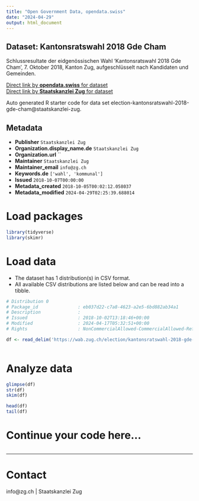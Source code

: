 ```yaml
---
title: "Open Government Data, opendata.swiss"
date: "2024-04-29"
output: html_document
---
```


## Dataset: Kantonsratswahl 2018 Gde Cham

Schlussresultate der eidgenössischen Wahl 'Kantonsratswahl 2018 Gde Cham', 7. Oktober 2018, Kanton Zug, aufgeschlüsselt nach Kandidaten und Gemeinden.

[Direct link by **opendata.swiss** for dataset](https://opendata.swiss/de/dataset/kantonsratswahl-2018-gde-cham)<br>
[Direct link by **Staatskanzlei Zug** for dataset](https://wab.zug.ch/election/kantonsratswahl-2018-gde-cham/data)

Auto generated R starter code for data set election-kantonsratswahl-2018-gde-cham@staatskanzlei-zug.

## Metadata

- **Publisher** `Staatskanzlei Zug`
- **Organization.display_name.de** `Staatskanzlei Zug`
- **Organization.url** ``
- **Maintainer** `Staatskanzlei Zug`
- **Maintainer_email** `info@zg.ch`
- **Keywords.de** `['wahl', 'kommunal']`
- **Issued** `2018-10-07T00:00:00`
- **Metadata_created** `2018-10-05T00:02:12.058037`
- **Metadata_modified** `2024-04-29T02:25:39.688014`


# Load packages

```r

library(tidyverse)
library(skimr)

```

# Load data

-   The dataset has 1 distribution(s) in CSV format.
-   All available CSV distributions are listed below and can be read into a tibble.

```r

# Distribution 0
# Package_id               : eb037d22-c7a8-4623-a2e5-6bd882ab34a1
# Description              : 
# Issued                   : 2018-10-02T13:18:46+00:00
# Modified                 : 2024-04-17T05:32:51+00:00
# Rights                   : NonCommercialAllowed-CommercialAllowed-ReferenceRequired

df <- read_delim('https://wab.zug.ch/election/kantonsratswahl-2018-gde-cham/data-csv')



```

# Analyze data

```r

glimpse(df)
str(df)
skim(df)

head(df)
tail(df)

```

# Continue your code here...

```r

```

------------------------------------------------------------------------

# Contact

info@zg.ch | Staatskanzlei Zug
